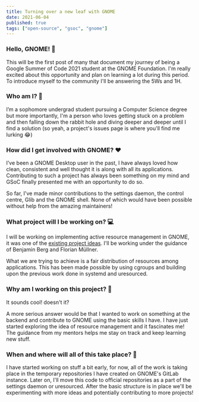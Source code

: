 ```yaml
---
title: Turning over a new leaf with GNOME
date: 2021-06-04
published: true
tags: ["open-source", "gsoc", "gnome"]
---
```


### Hello, GNOME! 👋
This will be the first post of many that document my journey of being a Google Summer of Code 2021 student at the GNOME Foundation. 
I'm really excited about this opportunity and plan on learning a lot during this period. 
To introduce myself to the community I'll be answering the 5Ws and 1H.

### Who am I? 🧑
I’m a sophomore undergrad student pursuing a Computer Science degree but more importantly, 
I'm a person who loves getting stuck on a problem and then falling down the rabbit hole and diving deeper and deeper until I find a solution 
(so yeah, a project's issues page is where you'll find me lurking 😂)

### How did I get involved with GNOME? ❤️
I’ve been a GNOME Desktop user in the past, I have always loved how clean, consistent and well thought it is along with all its applications. 
Contributing to such a project has always been something on my mind and GSoC finally presented me with an opportunity to do so. 

So far, I've made minor contributions to the settings daemon, the control centre, Glib and the GNOME shell. 
None of which would have been possible without help from the amazing maintainers!

### What project will I be working on? 💻
I will be working on implementing active resource management in GNOME, 
it was one of the [existing project ideas](https://gitlab.gnome.org/Teams/Engagement/gsoc-2021/-/issues/21).
I'll be working under the guidance of Benjamin Berg and Florian Müllner. 

What we are trying to achieve is a fair distribution of resources among applications. 
This has been made possible by using cgroups and building upon the previous work done in systemd and uresourced.

### Why am I working on this project? 🤔
It sounds cool! doesn't it? 

A more serious answer would be that I wanted to work on something at the backend and contribute to GNOME using the basic skills I have. 
I have just started exploring the idea of resource management and it fascinates me! The guidance from my mentors helps me stay on track and keep learning new stuff.

### When and where will all of this take place? 📅
I have started working on stuff a bit early, for now, all of the work is taking place in the temporary repositories I have created on GNOME's GitLab instance. 
Later on, I'll move this code to official repositories as a part of the settings daemon or uresourced.
After the basic structure is in place we'll be experimenting with more ideas and potentially contributing to more projects!